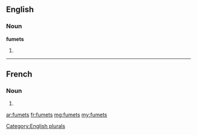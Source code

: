 ==English==

===Noun===
'''fumets'''

# {{plural of|fumet}}

[[Category:English plurals]]

----

==French==

===Noun===
{{head|fr|plural}} {{m|p}}

# {{plural of|fumet|lang=fr}}

[[ar:fumets]]
[[fr:fumets]]
[[mg:fumets]]
[[my:fumets]]